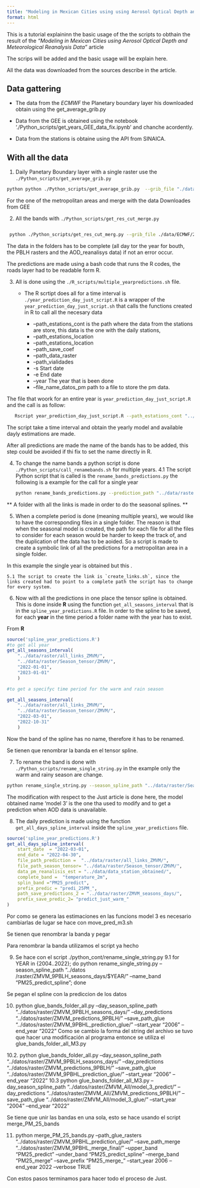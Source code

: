```yaml
---
title: "Modeling in Mexican Cities using using Aerosol Optical Depth and Meteorological Reanalysis Data"
format: html
---
```



This is a tutorial explaininn the basic usage of the the scripts to obthain the result of the *"Modeling in Mexican Cities using  Aerosol Optical Depth and Meteorological Reanalysis Data"* article 


The scrips will be added and the basic usage will be explain here. 


All the data was downloaded from the sources describe in the article. 



## Data gattering 
* The data from the *ECMWF* the Planetary boundary layer his downloaded obtain using the  get_average_grib.py

* Data from the GEE is obtained using the notebook './Python_scripts/get_years_GEE_data_fix.ipynb' and chanche acordently.

* Data from the stations is obtaine using the API from SINAICA. 






## With all the data 

1. Daily Panetary Boundary layer with a single raster use the `./Python_scripts/get_average_grib.py`

```bash
python python ./Python_scripts/get_average_grib.py  --grib_file "./data/ECMWF/2022_PBLH.grib" --path_dir_day_average './data/raster/ECMWF_rasters/2022/' --initial_day "2022-01-01" --final_day "2022-12-31"
```

For the one of the metropolitan areas and merge with the data Downloades from GEE

2. All the bands with  `./Python_scripts/get_res_cut_merge.py`

```bash

 python ./Python_scripts/get_res_cut_merg.py --grib_file ./data/ECMWF/2022_PBLH.grib  --path_dir_day_average ./data/raster/ECMWF_rasters/2022/ --path_dir_multy_band ./data/raster/AOD_REA_GEE/ZMVM/2022/ --path_dir_resample ./data/raster/middle_PBLH/resample/2022/ --path_dir_cut ./data/raster/middle_PBLH/cut/2022/  --path_dir_merge ./data/raster/middle_PBLH/all_bands/2022/ --file_metropolitan_polygon ./data/Zonas_metro/ZMVM.shp
```


::: {.callout-warning }
The data in the folders has to be complete (all day tor the year for bouth, the PBLH rasters and the AOD_reanalisys data) if not an error occur. 
:::

The predictions are made using a bash code that runs the R codes, the roads layer had to be readable form R. 





3.  All is done using the ` ./R_scripts/multiple_yearpredictions.sh` file. 

    * The R scrtipt does all for a time interval is `./year_prediction_day_just_script.R` is a wrapper of the `year_prediction_day_just_script.sh` that calls the functions created in R to call all the necesary data 

        * --path_estations_cont is the path where the data from the stations are store, this data is the one with the daily stations, 
        * --path_estations_location 
        * --path_estations_location
        * --path_save_coef
        * --path_data_raster
        * --path_vialidades
        * -s Start date
        * -e End date 
        * --year The year that is been done  
        * --file_name_datos_pm path to a file to store the pm data. 


The file that woork for an entire year is `year_prediction_day_just_script.R` and the call is as follow:

```bash
   Rscript year_prediction_day_just_script.R --path_estations_cont "../data/R_data/BDA_exemp.Rda" --path_estations_location "../data/Estaciones/Coord_estaciones_SINAICA.xlsx" --path_save_predictions "../data/raster/ZMVM_predictions/2022/" --prefix_save "predi_25PM_" --path_save_coef "../data/coefficient_models/" --path_data_raster "../data/raster/middle_PBLH/all_bands/2022/" --path_vialidades "../data/Vialidades/ZMVM/all_vialidades_2.tif" -s "2022-01-01" -e "2022-12-31" --year 2022 --zona_metro "ZMVM" --file_name_datos_pm "../data/data_station_obtained/datos_pm_2022.rda"
```

The script take a time interval and obtain the yearly model and available dayly estimations are made. 

After all predictions are made the name of the bands has to be added, this step could be avoided if thi fix to set the name directly in R. 

4. To change the name bands a python script is done `./Python_scripts/call_renamebands.sh` for multiple years. 
    4.1 The script Python script that is called is the `rename_bands_predictions.py` the following is a example for the call for a single year

    ```bash
    python rename_bands_predictions.py --prediction_path "../data/raster/ZMVM_predictions/2022/"
    ```
    

** A folder with all the links is made in order to do the seasonal splines. **

5. When a complete period is done (meaning multiple years), we would like to have the corresponding files in a single folder. The reason is that when the seasonal model is created, the path for each file for all the files to consider for each season would be harder to keep the track of, and the duplication of the data has  to be aoided. So a script is made to create a symbolic link of all the predictions for a metropolitan area in a single folder. 

In this example the single year is obtained but this  .


    5.1 The script to create the link is `create_links.sh`, since the links created had to point to a complete path the script has to change for every system. 






6. Now with all the predictions in one place the tensor spline is obtained. This is done inside **R** using the function `get_all_seasons_interval` that is in the `spline_year_predictions.R` file. In order to the spline to be saved, for each **year** in the time period a folder name with the year has to exist.


From **R**
```r
source('spline_year_predictions.R')
#to get all year 
get_all_seasons_interval(
    "../data/raster/all_links_ZMVM/",
    "../data/raster/Season_tensor/ZMVM/",
    "2022-01-01",
    "2023-01-01"
    )

#to get a specifyc time period for the warm and rain season 

get_all_seasons_interval(
    "../data/raster/all_links_ZMVM/",
    "../data/raster/Season_tensor/ZMVM/",
    "2022-03-01",
    "2022-10-31"
    )
```
 
 
 Now the band of the spline has no name, therefore it has to be renamed. 
 
 Se tienen que renombrar la banda en el tensor spline.

7.  To rename the band is done with `./Python_scripts/rename_single_string.py`  in the example only the warm and rainy season are change. 
```bash 
python rename_single_string.py --season_spline_path "../data/raster/Season_tensor/ZMVM/2022/"

```

The modification with respect to the Just article is done here, the model obtained name 'model 3' is the one tha used to modify and to get a prediction when AOD data is unavailable.



8. The daily prediction is made using the function `get_all_days_spline_interval` inside the `spline_year_predictions` file.


```R
source('spline_year_predictions.R')
get_all_days_spline_interval(
    start_date  = "2022-03-01",
    end_date = "2022-04-30", 
    file_path_prediction =  "../data/raster/all_links_ZMVM/",
    file_path_season_tensor= "../data/raster/Season_tensor/ZMVM/",
    data_pm_reanalisis_est = "../data/data_station_obtained/", 
    complete_band =  "temperature_2m",
    splin_band ="PM25_predict",
    prefix_predic = "predi_25PM_",
    path_save_predictions_2 = "../data/raster/ZMVM_seasons_days/",
    prefix_save_predic_2= "predict_just_warm_"
)
```

Por como se genera las estimaciones en las funcions model 3 es necesario cambiarlas de lugar  se hace con move_pred_m3.sh


Se tienen que renombrar la banda y pegar

Para renombrar la banda utilizamos el script ya hecho 

9. Se hace con el script ./python_cont/rename_single_string.py
9.1 for YEAR in {2004..2022}; do  python rename_single_string.py --season_spline_path "../datos
/raster/ZMVM_9PBLH_seasons_days/$YEAR/" --name_band "PM25_predict_spline"; done


Se pegan el spline con la prediccion de los datos


10.  python glue_bands_folder_all.py  --day_season_spline_path "../datos/raster/ZMVM_9PBLH_seasons_days/" --day_predictions  "../datos/raster/ZMVM_predictions_9PBLH/" --save_path_glue "../datos/raster/ZMVM_9PBHL_prediction_glue/" --start_year "2006" --end_year "2022"
Como se cambio la forma del string del archivo se tuvo que hacer una modificación al programa entonce se utiliza el glue_bands_folder_all_M3.py

10.2.  python glue_bands_folder_all.py  --day_season_spline_path "../datos/raster/ZMVM_9PBLH_seasons_days/" --day_predictions  "../datos/raster/ZMVM_predictions_9PBLH/" --save_path_glue "../datos/raster/ZMVM_9PBHL_prediction_glue/" --start_year "2006" --end_year "2022"
10.3  python glue_bands_folder_all_M3.py  --day_season_spline_path "../datos/raster/ZMVM_All/model_3_predict/" --day_predictions  "../datos/raster/ZMVM_All/ZMVM_predictions_9PBLH/" --save_path_glue "../datos/raster/ZMVM_All/model_3_glue/" --start_year "2004" --end_year "2022"


Se tiene que unir las bandas en una sola, esto se hace usando el script merge_PM_25_bands

11. python merge_PM_25_bands.py --path_glue_rasters "../datos/raster/ZMVM_9PBHL_prediction_glue/" --save_path_merge "../datos/raster/ZMVM_9PBHL_merge_final/" --upper_band "PM25_predict" --under_band "PM25_predict_spline" --merge_band "PM25_merge" --save_prefix "PM25_merge_" --start_year 2006 --end_year 2022 --verbose TRUE



Con estos pasos terminamos para hacer todo el proceso de Just. 

